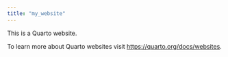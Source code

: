 ```yaml
---
title: "my_website"
---
```




This is a Quarto website.

To learn more about Quarto websites visit <https://quarto.org/docs/websites>.
